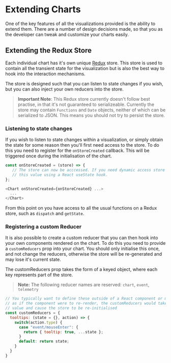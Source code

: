 
<Meta title="Extensibility" />

# Extending Charts

One of the key features of all the visualizations provided is the ability to extend them. There are a number of design decisions made, so that you as the developer can tweak and customize your charts easily.

## Extending the Redux Store

Each individual chart has it's own unique [Redux](https://redux.js.org/) store. This store is used to contain all the transient state for the visualization but is also the best way to hook into the interaction mechanisms.

The store is designed such that you can listen to state changes if you wish, but you can also inject your own reducers into the store.

> **Important Note**: This Redux store currently doesn't follow best practise, in that it's not guaranteed to serializeable. Currently the store may contain `Functions` and `Date` objects, neither of which can be serialized to JSON. This means you should not try to persist the store.

### Listening to state changes

If you wish to listen to state changes within a visualization, or simply obtain the state for some reason then you'll first need access to the store. To do this you need to register for the `onStoreCreated` callback. This will be triggered once during the initialisation of the chart.

```javascript
const onStoreCreated = (store) => {
   // The store can now be acccessed. If you need dynamic access store
   // this value using a React useState hook.
};

<Chart onStoreCreated={onStoreCreated} ...>
  ...
</Chart>
```

From this point on you have access to all the usual functions on a Redux store, such as `dispatch` and `getState`.

### Registering a custom Reducer

It is also possible to create a custom reducer that you can then hook into your own components rendered on the chart. To do this you need to provide a `customReducers` prop into your chart. You should only initialise this once, and not change the reducers, otherwise the store will be re-generated and may lose it's current state.

The customReducers prop takes the form of a keyed object, where each key represents part of the store.

> **Note:** The following reducer names are reserved: `chart`, `event`, `telemetry`

```javascript
// You typically want to define these outside of a React component or memoize them
// as if the component were to re-render, the customReducers would take a new reference
// value and cause the store to be re-initialised
const customReducers = {
  tooltips: (state = {}, action) => {
    switch(action.type) {
      case "event/mouseEnter": {
        return { tooltip: true, ...state };
      }
      default: return state;
    }
  }
}
```
